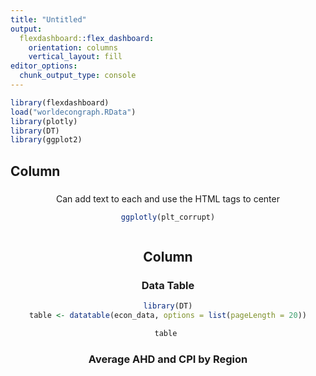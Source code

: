 ```yaml
---
title: "Untitled"
output: 
  flexdashboard::flex_dashboard:
    orientation: columns
    vertical_layout: fill
editor_options: 
  chunk_output_type: console
---
```


```r
library(flexdashboard)
load("worldecongraph.RData")
library(plotly)
library(DT)
library(ggplot2)

```

Column {data-width=750}
-----------------------------------------------------------------------

### 
<center>
Can add text to each and use the HTML tags to center

```r

ggplotly(plt_corrupt)



```

Column {data-width=500} 
-----------------------------------------------------------------------
### Data Table 

```r

library(DT)
table <- datatable(econ_data, options = list(pageLength = 20))

table 

```


### Average AHD and CPI by Region

```r


```

